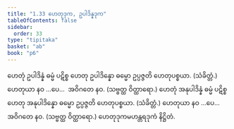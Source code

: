 ```yaml
---
title: "1.33 ဟေတုဒုက, ဥပါဒိန္နဒုက"
tableOfContents: false
sidebar:
  order: 33
type: "tipitaka"
basket: "ab"
book: "p6"
---
```



<DynamicBreadcrumb />

<Division number="57" book="p6" e="ch" v="39" p="52">

<Paragraph number="160" book="p6">
ဟေတုံ ဥပါဒိန္နံ ဓမ္မံ ပဋိစ္စ ဟေတု ဥပါဒိန္နော ဓမ္မော ဥပ္ပဇ္ဇတိ ဟေတုပစ္စယာ. (သံခိတ္တံ.)
</Paragraph>

<Paragraph number="161" book="p6">
ဟေတုယာ နဝ …ပေ…  အဝိဂတေ နဝ. (သဗ္ဗတ္ထ ဝိတ္ထာရော.)
</Paragraph>

<Paragraph number="162" book="p6">
ဟေတုံ အနုပါဒိန္နံ ဓမ္မံ ပဋိစ္စ ဟေတု အနုပါဒိန္နော ဓမ္မော ဥပ္ပဇ္ဇတိ ဟေတုပစ္စယာ. (သံခိတ္တံ.)
</Paragraph>

<Paragraph number="163" book="p6">
ဟေတုယာ နဝ …ပေ…  အဝိဂတေ နဝ. (သဗ္ဗတ္ထ ဝိတ္ထာရော.)

</Paragraph>
</Division>

<Paragraph number="164" type="center" book="p6">
ဟေတုဒုကမဟန္တရဒုကံ နိဋ္ဌိတံ.
</Paragraph>